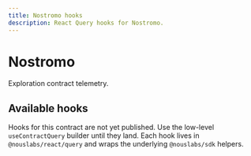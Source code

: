 ```yaml
---
title: Nostromo hooks
description: React Query hooks for Nostromo.
---
```


# Nostromo

Exploration contract telemetry.

## Available hooks

Hooks for this contract are not yet published. Use the low-level `useContractQuery` builder until they land.
Each hook lives in `@nouslabs/react/query` and wraps the underlying `@nouslabs/sdk` helpers.
